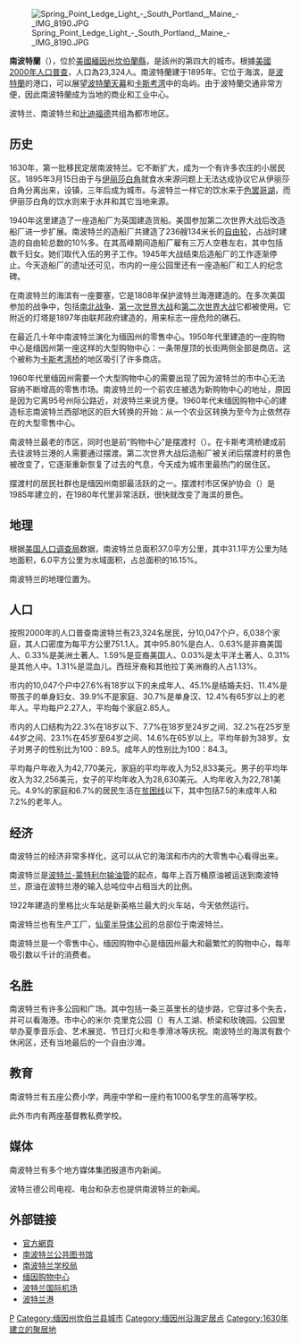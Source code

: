 {{coord|43|37|54|N|70|16|22|W|display=title}}

[[File:Spring_Point_Ledge_Light_-_South_Portland,_Maine_-_IMG_8190.JPG|thumb]]

'''南波特蘭'''（{{lang-en|South Portland}}），位於[[美國|美國]][[緬因州|緬因州]][[坎伯蘭縣_(緬因州)|坎伯蘭縣]]，是該州的第四大的城市。根據[[美國2000年人口普查|美國2000年人口普查]]，人口為23,324人。南波特蘭建于1895年。它位于海滨，是[[波特蘭_(緬因州)|波特蘭]]的港口，可以展望[[波特蘭天幕|波特蘭天幕]]和[[卡斯考湾|卡斯考湾]]中的岛屿。由于波特蘭交通非常方便，因此南波特蘭成为当地的商业和工业中心。

波特兰、南波特兰和[[比迪福德_(缅因州)|比迪福德]]共组為都市地区。

== 历史 ==
1630年，第一批移民定居南波特兰。它不断扩大，成为一个有许多农庄的小居民区。1895年3月15日由于与[[伊丽莎白角|伊丽莎白角]]就食水来源问题上无法达成协议它从伊丽莎白角分离出来，设镇，三年后成为城市。与波特兰一样它的饮水来于[[色罢哥湖|色罢哥湖]]，而伊丽莎白角的饮水则来于水井和其它当地来源。

1940年这里建造了一座造船厂为英国建造货船。美国参加第二次世界大战后改造船厂进一步扩展。南波特兰的造船厂共建造了236艘134米长的[[自由轮|自由轮]]，占战时建造的自由轮总数的10%多。在其高峰期间造船厂雇有三万人空巷左右，其中包括数千妇女。她们取代入伍的男子工作。1945年大战结束后造船厂的工作逐渐停止。今天造船厂的遗址还可见，市内的一座公园里还有一座造船厂和工人的纪念碑。

在南波特兰的海滨有一座要塞，它是1808年保护波特兰海港建造的。在多次美国参加的战争中，包括[[南北战争|南北战争]]、[[第一次世界大战|第一次世界大战]]和[[第二次世界大战|第二次世界大战]]它都被使用。它附近的灯塔是1897年由联邦政府建造的，用来标志一座危险的礁石。

在最近几十年中南波特兰演化为缅因州的零售中心。1950年代里建造的一座购物中心是缅因州第一座这样的大型购物中心：一条带屋顶的长街两侧全部是商店。这个被称为[[卡斯考湾桥|卡斯考湾桥]]的地区吸引了许多商店。

1960年代里缅因州需要一个大型购物中心的需要出现了因为波特兰的市中心无法容纳不断增高的零售市场。南波特兰的一个前农庄被选为新购物中心的地址，原因是因为它离95号州际公路近，对波特兰来说方便。1960年代末缅因购物中心的建造标志南波特兰西部地区的巨大转换的开始：从一个农业区转换为至今为止依然存在的大型零售中心。

南波特兰最老的市区，同时也是前“购物中心”是摆渡村（{{lang|en|Ferry Village}}）。在卡斯考湾桥建成前去往波特兰港的人需要通过摆渡。第二次世界大战后造船厂被关闭后摆渡村的景色被改变了，它逐渐重新恢复了过去的气息，今天成为城市里最热门的居住区。

摆渡村的居民社群也是缅因州南部最活跃的之一。摆渡村市区保护协会（{{lang|en|Ferry Village Neighboorhood Conservation Association}}）是1985年建立的，在1980年代里非常活跃，很快就改变了海滨的景色。

==地理==
根据[[美国人口调查局|美国人口调查局]]数据，南波特兰总面积37.0平方公里，其中31.1平方公里为陆地面积，6.0平方公里为水域面积，占总面积的16.15%。

南波特兰的地理位置为{{coord|43|37|54|N|70|16|22|W|type:city}}。

==人口==
按照2000年的人口普查南波特兰有23,324名居民，分10,047个户，6,038个家庭，其人口密度为每平方公里751.1人。其中95.80%是白人、0.63%是非裔美国人、0.33%是美洲土著人、1.59%是亚裔美国人、0.03%是太平洋土著人、0.31%是其他人中。1.31%是混血儿。西班牙裔和其他拉丁美洲裔的人占1.13%。

市内的10,047个户中27.6%有18岁以下的未成年人、45.1%是结婚夫妇、11.4%是带孩子的单身妇女、39.9%不是家庭、30.7%是单身汉、12.4%有65岁以上的老年人。平均每户2.27人，平均每个家庭2.85人。

市内的人口结构为22.3%在18岁以下、7.7%在18岁至24岁之间、32.2%在25岁至44岁之间、23.1%在45岁至64岁之间、14.6%在65岁以上。平均年龄为38岁。女子对男子的性别比为100：89.5。成年人的性别比为100：84.3。

平均每户年收入为42,770美元，家庭的平均年收入为52,833美元。男子的平均年收入为32,256美元，女子的平均年收入为28,630美元。人均年收入为22,781美元。4.9%的家庭和6.7%的居民生活在[[贫困线|贫困线]]以下，其中包括7.5的未成年人和7.2%的老年人。

==经济==
南波特兰的经济非常多样化，这可以从它的海滨和市内的大零售中心看得出来。

南波特兰是[[波特兰-蒙特利尔输油管|波特兰-蒙特利尔输油管]]的起点，每年上百万桶原油被运送到南波特兰，原油在波特兰港的输入总吨位中占相当大的比例。

1922年建造的里格比火车站是新英格兰最大的火车站，今天依然运行。

南波特兰也有生产工厂，[[仙童半导体公司|仙童半导体公司]]的总部位于南波特兰。

南波特兰是一个零售中心，缅因购物中心是缅因州最大和最繁忙的购物中心，每年吸引数以千计的消费者。

==名胜==
南波特兰有许多公园和广场。其中包括一条三英里长的徒步路，它穿过多个失去，并可以看海港。市中心的米尔·克里克公园（{{lang|en|Mill Creek Park}}）有人工湖、桥梁和玫瑰园。公园里举办夏季音乐会、艺术展览、节日灯火和冬季滑冰等庆祝。南波特兰的海滨有数个休闲区，还有当地最后的一个自由沙滩。

==教育==
南波特兰有五座公费小学，两座中学和一座约有1000名学生的高等学校。

此外市内有两座基督教私费学校。

==媒体==
南波特兰有多个地方媒体集团报道市内新闻。

波特兰德公司电视、电台和杂志也提供南波特兰的新闻。

==外部链接==
* [http://www.southportland.org/ 官方網頁] {{Wayback|url=http://www.southportland.org/ |date=20210126164528 }}
*[http://www.southportlandlibrary.com/ 南波特兰公共图书馆] {{Wayback|url=http://www.southportlandlibrary.com/ |date=20210124051058 }}
*[http://www.spsd.org/ 南波特兰学校局] {{Wayback|url=http://www.spsd.org/ |date=20201128135046 }}
*[https://web.archive.org/web/20080704121449/http://www.mainemall.com/html 缅因购物中心]
*[http://www.portlandjetport.org/ 波特兰国际机场]{{Wayback|url=http://www.portlandjetport.org/ |date=20200303110255 }}
*[https://web.archive.org/web/20020805130245/http://www.portofportlandmaine.org/ 波特兰港]

{{Maine}}
{{Authority control}}
[[Category:緬因州城市|P]]
[[Category:缅因州坎伯兰县城市|Category:缅因州坎伯兰县城市]]
[[Category:缅因州沿海定居点|Category:缅因州沿海定居点]]
[[Category:1630年建立的聚居地|Category:1630年建立的聚居地]]